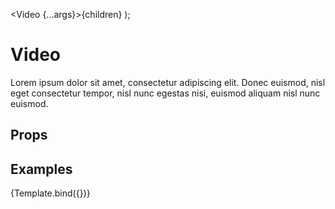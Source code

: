 
<Meta title="Components/Video" component={Video} />

  <Video {...args}>{children}</Video>
);

# Video

Lorem ipsum dolor sit amet, consectetur adipiscing elit. Donec euismod, nisl eget consectetur tempor, nisl nunc egestas nisi, euismod aliquam nisl nunc euismod.

## Props

<ArgsTable of={Video} />

## Examples

<Canvas>
  <Story
    name="Default"
    argTypes={{
      textural: { control: "boolean" },
    }}
    args={{
      textural: true,
      sources: [
        "https://videos.ctfassets.net/j8tkpy1gjhi5/4YWtNzFROCQBTLFmgt0GtC/46b15d9fbb9a6f5af12819461a37bfc9/Tillamook_Desktop_v7.mp4",
        "https://videos.ctfassets.net/j8tkpy1gjhi5/3vr3eDCt4firB4lb5snVrc/c55eb5261efbe9cf0f8489e5aa4b5ab4/Tillamook_Desktop_v7.webm",
      ],
    }}
  >
    {Template.bind({})}
  </Story>
</Canvas>
